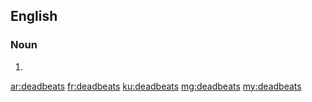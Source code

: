 {{also|dead beats}}
==English==

===Noun===
{{head|en|noun plural form}}

# {{plural of|deadbeat|lang=en}}

[[ar:deadbeats]]
[[fr:deadbeats]]
[[ku:deadbeats]]
[[mg:deadbeats]]
[[my:deadbeats]]